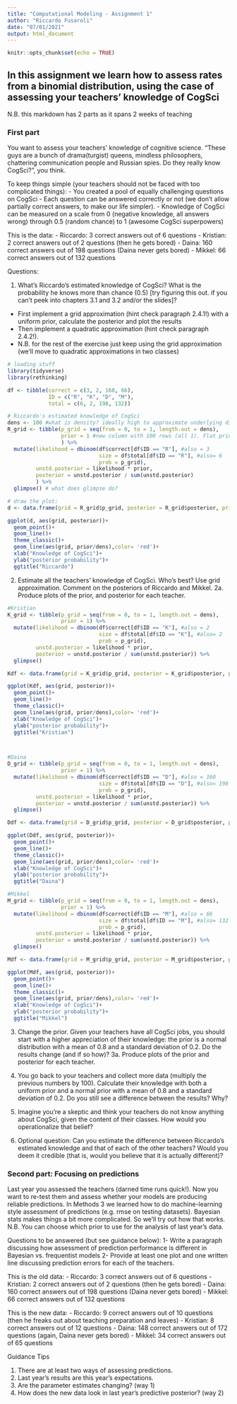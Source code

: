 ```yaml
---
title: "Computational Modeling - Assignment 1"
author: "Riccardo Fusaroli"
date: "07/01/2021"
output: html_document
---
```


```r
knitr::opts_chunk$set(echo = TRUE)
```

## In this assignment we learn how to assess rates from a binomial distribution, using the case of assessing your teachers' knowledge of CogSci

N.B. this markdown has 2 parts as it spans 2 weeks of teaching

### First part

You want to assess your teachers' knowledge of cognitive science. "These guys are a bunch of drama(turgist) queens, mindless philosophers, chattering communication people and Russian spies. Do they really know CogSci?", you think.

To keep things simple (your teachers should not be faced with too complicated things):
- You created a pool of equally challenging questions on CogSci
- Each question can be answered correctly or not (we don't allow partially correct answers, to make our life simpler).
- Knowledge of CogSci can be measured on a scale from 0 (negative knowledge, all answers wrong) through 0.5 (random chance) to 1 (awesome CogSci superpowers)

This is the data:
- Riccardo: 3 correct answers out of 6 questions
- Kristian: 2 correct answers out of 2 questions (then he gets bored)
- Daina: 160 correct answers out of 198 questions (Daina never gets bored)
- Mikkel: 66 correct answers out of 132 questions

Questions:

1. What's Riccardo's estimated knowledge of CogSci? What is the probability he knows more than chance (0.5) [try figuring this out. if you can't peek into chapters 3.1 and 3.2 and/or the slides]?
- First implement a grid approximation (hint check paragraph 2.4.1!) with a uniform prior, calculate the posterior and plot the results
- Then implement a quadratic approximation (hint check paragraph 2.4.2!).
- N.B. for the rest of the exercise just keep using the grid approximation (we'll move to quadratic approximations in two classes)

```r
# loading stuff
library(tidyverse)
library(rethinking)

df <- tibble(correct = c(3, 2, 160, 66),
             ID = c("R", "K", "D", "M"),
             total = c(6, 2, 198, 132))

# Riccardo's estimated knowledge of CogSci
dens <- 100 #what is density? ideally high to approximate underlying distribution, but with 100s of parameters it will take too long to have a density of 10.000 (above 20, Ricardo saw it didn't really change results)
R_grid <- tibble(p_grid = seq(from = 0, to = 1, length.out = dens), 
                 prior = 1 #new column with 100 rows (all 1). Flat prior: Equally likely that he knows everything as nothing. All values between 1 and 0 are equally likely.
                 ) %>%
  mutate(likelihood = dbinom(df$correct[df$ID == "R"], #also = 3
                             size = df$total[df$ID == "R"], #also= 6
                             prob = p_grid),
         unstd.posterior = likelihood * prior,
         posterior = unstd.posterior / sum(unstd.posterior)
         ) %>%
  glimpse() # what does glimpse do?

# draw the plot:
d <- data.frame(grid = R_grid$p_grid, posterior = R_grid$posterior, prior = R_grid$prior, likelihood = R_grid$likelihood)

ggplot(d, aes(grid, posterior))+
  geom_point()+
  geom_line()+
  theme_classic()+
  geom_line(aes(grid, prior/dens),color= 'red')+
  xlab("Knowledge of CogSci")+
  ylab("posterior probability")+
  ggtitle("Riccardo")
```


2. Estimate all the teachers' knowledge of CogSci. Who's best? Use grid approximation. Comment on the posteriors of Riccardo and Mikkel.
2a. Produce plots of the prior, and posterior for each teacher.

```r
#Kristian
K_grid <- tibble(p_grid = seq(from = 0, to = 1, length.out = dens), 
                 prior = 1) %>%
  mutate(likelihood = dbinom(df$correct[df$ID == "K"], #also = 2
                             size = df$total[df$ID == "K"], #also= 2
                             prob = p_grid),
         unstd.posterior = likelihood * prior,
         posterior = unstd.posterior / sum(unstd.posterior)) %>%
  glimpse()

Kdf <- data.frame(grid = K_grid$p_grid, posterior = K_grid$posterior, prior = K_grid$prior, likelihood = K_grid$likelihood)

ggplot(Kdf, aes(grid, posterior))+
  geom_point()+
  geom_line()+
  theme_classic()+
  geom_line(aes(grid, prior/dens),color= 'red')+
  xlab("Knowledge of CogSci")+
  ylab("posterior probability")+
  ggtitle("Kristian")



#Daina
D_grid <- tibble(p_grid = seq(from = 0, to = 1, length.out = dens), 
                 prior = 1) %>%
  mutate(likelihood = dbinom(df$correct[df$ID == "D"], #also = 160
                             size = df$total[df$ID == "D"], #also= 198
                             prob = p_grid),
         unstd.posterior = likelihood * prior,
         posterior = unstd.posterior / sum(unstd.posterior)) %>%
  glimpse()

Ddf <- data.frame(grid = D_grid$p_grid, posterior = D_grid$posterior, prior = D_grid$prior, likelihood = D_grid$likelihood)

ggplot(Ddf, aes(grid, posterior))+
  geom_point()+
  geom_line()+
  theme_classic()+
  geom_line(aes(grid, prior/dens),color= 'red')+
  xlab("Knowledge of CogSci")+
  ylab("posterior probability")+
  ggtitle("Daina")

#Mikkel
M_grid <- tibble(p_grid = seq(from = 0, to = 1, length.out = dens), 
                 prior = 1) %>%
  mutate(likelihood = dbinom(df$correct[df$ID == "M"], #also = 66
                             size = df$total[df$ID == "M"], #also= 132
                             prob = p_grid),
         unstd.posterior = likelihood * prior,
         posterior = unstd.posterior / sum(unstd.posterior)) %>%
  glimpse()

Mdf <- data.frame(grid = M_grid$p_grid, posterior = M_grid$posterior, prior = M_grid$prior, likelihood = M_grid$likelihood)

ggplot(Mdf, aes(grid, posterior))+
  geom_point()+
  geom_line()+
  theme_classic()+
  geom_line(aes(grid, prior/dens),color= 'red')+
  xlab("Knowledge of CogSci")+
  ylab("posterior probability")+
  ggtitle("Mikkel")
```


3. Change the prior. Given your teachers have all CogSci jobs, you should start with a higher appreciation of their knowledge: the prior is a normal distribution with a mean of 0.8 and a standard deviation of 0.2. Do the results change (and if so how)?
3a. Produce plots of the prior and posterior for each teacher.

4. You go back to your teachers and collect more data (multiply the previous numbers by 100). Calculate their knowledge with both a uniform prior and a normal prior with a mean of 0.8 and a standard deviation of 0.2. Do you still see a difference between the results? Why?

5. Imagine you're a skeptic and think your teachers do not know anything about CogSci, given the content of their classes. How would you operationalize that belief?

6. Optional question: Can you estimate the difference between Riccardo's estimated knowledge and that of each of the other teachers? Would you deem it credible (that is, would you believe that it is actually different)? 

### Second part: Focusing on predictions

Last year you assessed the teachers (darned time runs quick!). Now you want to re-test them and assess whether your models are producing reliable predictions. In Methods 3 we learned how to do machine-learning style assessment of predictions (e.g. rmse on testing datasets). Bayesian stats makes things a bit more complicated. So we'll try out how that works. N.B. You can choose which prior to use for the analysis of last year's data.

Questions to be answered (but see guidance below):
1- Write a paragraph discussing how assessment of prediction performance is different in Bayesian vs. frequentist models
2- Provide at least one plot and one written line discussing prediction errors for each of the teachers.

This is the old data:
- Riccardo: 3 correct answers out of 6 questions
- Kristian: 2 correct answers out of 2 questions (then he gets bored)
- Daina: 160 correct answers out of 198 questions (Daina never gets bored)
- Mikkel: 66 correct answers out of 132 questions

This is the new data:
- Riccardo: 9 correct answers out of 10 questions (then he freaks out about teaching preparation and leaves)
- Kristian: 8 correct answers out of 12 questions
- Daina: 148 correct answers out of 172 questions (again, Daina never gets bored)
- Mikkel: 34 correct answers out of 65 questions

Guidance Tips

1. There are at least two ways of assessing predictions.
2. Last year's results are this year's expectations.
3. Are the parameter estimates changing? (way 1)
4. How does the new data look in last year's predictive posterior? (way 2)

